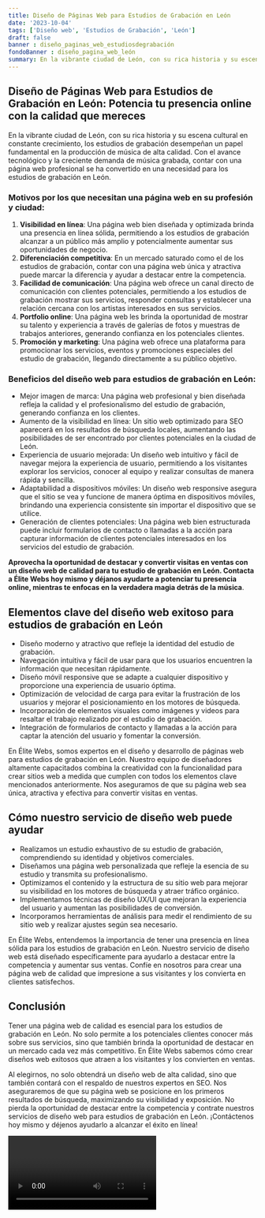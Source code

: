 ```yaml
---
title: Diseño de Páginas Web para Estudios de Grabación en León
date: '2023-10-04'
tags: ['Diseño web', 'Estudios de Grabación', 'León']
draft: false
banner : diseño_paginas_web_estudiosdegrabación
fondoBanner : diseño_pagina_web_león
summary: En la vibrante ciudad de León, con su rica historia y su escena cultural en constante crecimiento, los estudios de grabación desempeñan un papel fundamental en la producción de música de alta calidad. Con el avance tecnológico y la creciente demanda de música grabada, contar con una página web profesional se ha convertido en una necesidad para los estudios de grabación en León. 
---
```


## **Diseño de Páginas Web para Estudios de Grabación en León: Potencia tu presencia online con la calidad que mereces**

En la vibrante ciudad de León, con su rica historia y su escena cultural en constante crecimiento, los estudios de grabación desempeñan un papel fundamental en la producción de música de alta calidad. Con el avance tecnológico y la creciente demanda de música grabada, contar con una página web profesional se ha convertido en una necesidad para los estudios de grabación en León. 

### Motivos por los que necesitan una página web en su profesión y ciudad:

1. **Visibilidad en línea**: Una página web bien diseñada y optimizada brinda una presencia en línea sólida, permitiendo a los estudios de grabación alcanzar a un público más amplio y potencialmente aumentar sus oportunidades de negocio.
2. **Diferenciación competitiva**: En un mercado saturado como el de los estudios de grabación, contar con una página web única y atractiva puede marcar la diferencia y ayudar a destacar entre la competencia.
3. **Facilidad de comunicación**: Una página web ofrece un canal directo de comunicación con clientes potenciales, permitiendo a los estudios de grabación mostrar sus servicios, responder consultas y establecer una relación cercana con los artistas interesados en sus servicios.
4. **Portfolio online**: Una página web les brinda la oportunidad de mostrar su talento y experiencia a través de galerías de fotos y muestras de trabajos anteriores, generando confianza en los potenciales clientes.
5. **Promoción y marketing**: Una página web ofrece una plataforma para promocionar los servicios, eventos y promociones especiales del estudio de grabación, llegando directamente a su público objetivo.

### Beneficios del diseño web para estudios de grabación en León:

- Mejor imagen de marca: Una página web profesional y bien diseñada refleja la calidad y el profesionalismo del estudio de grabación, generando confianza en los clientes.
- Aumento de la visibilidad en línea: Un sitio web optimizado para SEO aparecerá en los resultados de búsqueda locales, aumentando las posibilidades de ser encontrado por clientes potenciales en la ciudad de León.
- Experiencia de usuario mejorada: Un diseño web intuitivo y fácil de navegar mejora la experiencia de usuario, permitiendo a los visitantes explorar los servicios, conocer al equipo y realizar consultas de manera rápida y sencilla.
- Adaptabilidad a dispositivos móviles: Un diseño web responsive asegura que el sitio se vea y funcione de manera óptima en dispositivos móviles, brindando una experiencia consistente sin importar el dispositivo que se utilice.
- Generación de clientes potenciales: Una página web bien estructurada puede incluir formularios de contacto o llamadas a la acción para capturar información de clientes potenciales interesados en los servicios del estudio de grabación.

**Aprovecha la oportunidad de destacar y convertir visitas en ventas con un diseño web de calidad para tu estudio de grabación en León. Contacta a Élite Webs hoy mismo y déjanos ayudarte a potenciar tu presencia online, mientras te enfocas en la verdadera magia detrás de la música**.

<GifSeo />

<Cta />

## Elementos clave del diseño web exitoso para estudios de grabación en León

- Diseño moderno y atractivo que refleje la identidad del estudio de grabación.
- Navegación intuitiva y fácil de usar para que los usuarios encuentren la información que necesitan rápidamente.
- Diseño móvil responsive que se adapte a cualquier dispositivo y proporcione una experiencia de usuario óptima.
- Optimización de velocidad de carga para evitar la frustración de los usuarios y mejorar el posicionamiento en los motores de búsqueda.
- Incorporación de elementos visuales como imágenes y videos para resaltar el trabajo realizado por el estudio de grabación.
- Integración de formularios de contacto y llamadas a la acción para captar la atención del usuario y fomentar la conversión.

En Élite Webs, somos expertos en el diseño y desarrollo de páginas web para estudios de grabación en León. Nuestro equipo de diseñadores altamente capacitados combina la creatividad con la funcionalidad para crear sitios web a medida que cumplen con todos los elementos clave mencionados anteriormente. Nos aseguramos de que su página web sea única, atractiva y efectiva para convertir visitas en ventas.

## Cómo nuestro servicio de diseño web puede ayudar

- Realizamos un estudio exhaustivo de su estudio de grabación, comprendiendo su identidad y objetivos comerciales.
- Diseñamos una página web personalizada que refleje la esencia de su estudio y transmita su profesionalismo.
- Optimizamos el contenido y la estructura de su sitio web para mejorar su visibilidad en los motores de búsqueda y atraer tráfico orgánico.
- Implementamos técnicas de diseño UX/UI que mejoran la experiencia del usuario y aumentan las posibilidades de conversión.
- Incorporamos herramientas de análisis para medir el rendimiento de su sitio web y realizar ajustes según sea necesario.

En Élite Webs, entendemos la importancia de tener una presencia en línea sólida para los estudios de grabación en León. Nuestro servicio de diseño web está diseñado específicamente para ayudarlo a destacar entre la competencia y aumentar sus ventas. Confíe en nosotros para crear una página web de calidad que impresione a sus visitantes y los convierta en clientes satisfechos.

## Conclusión

Tener una página web de calidad es esencial para los estudios de grabación en León. No solo permite a los potenciales clientes conocer más sobre sus servicios, sino que también brinda la oportunidad de destacar en un mercado cada vez más competitivo. En Élite Webs sabemos cómo crear diseños web exitosos que atraen a los visitantes y los convierten en ventas.

Al elegirnos, no solo obtendrá un diseño web de alta calidad, sino que también contará con el respaldo de nuestros expertos en SEO. Nos aseguraremos de que su página web se posicione en los primeros resultados de búsqueda, maximizando su visibilidad y exposición. No pierda la oportunidad de destacar entre la competencia y contrate nuestros servicios de diseño web para estudios de grabación en León. ¡Contáctenos hoy mismo y déjenos ayudarlo a alcanzar el éxito en línea!

<Video />

<CtaBot job='Estudios de Grabación' city='León'/>

<Gmaps query='León+españa+maps' />